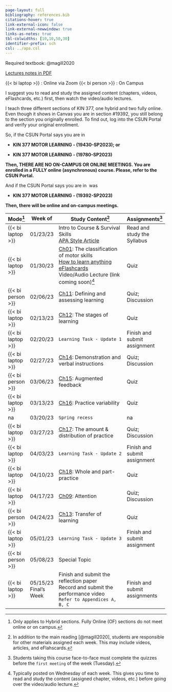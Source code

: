 ```yaml
---
page-layout: full
bibliography: references.bib
citations-hover: true
link-external-icon: false
link-external-newwindow: true
links-as-notes: true
tbl-colwidths: [10,10,50,30]
identifier-prefix: sch
csl: ../apa.csl
---
```


Required textbook: @magill2020

[Lectures notes in PDF](https://drive.google.com/drive/folders/1Gx8mK7HJAO8x-5gzIEwfKhBizZZ2bgvU?usp=share_link)

{{< bi laptop >}} : Online via Zoom {{< bi person >}} : On Campus

::: callout-important
I suggest you to read and study the assigned content (chapters, videos, eFlashcards, etc.) first, then watch the video/audio lectures.
:::

::: callout-warning
I teach three different sections of KIN 377, one hybrid and two fully online. Even though it shows in Canvas you are in section #19392, you still belong to the section you originally enrolled. To find out, log into the CSUN Portal and verify your original enrollment.

So, if the CSUN Portal says you are in 

-   **KIN 377 MOTOR LEARNING - (19430-SP2023); or**

-   **KIN 377 MOTOR LEARNING - (19780-SP2023)**

**Then, THERE ARE NO ON-CAMPUS OR ONLINE MEETINGS. You are enrolled in a FULLY online (asynchronous) course. Please, refer to the CSUN Portal.**

And if the CSUN Portal says you are in  was 

-   **KIN 377 MOTOR LEARNING - (19392-SP2023)**

**Then, there will be online and on-campus meetings.**
:::

+-------------------+--------------+----------------------------------------------------------------------------------------------------------------------------------------+-------------------------------+
| Mode[^1]          | Week of      | Study Content[^2]                                                                                                                      | Assignments[^3]               |
+===================+==============+========================================================================================================================================+===============================+
| {{< bi laptop >}} | 01/23/23     | Intro to Course & Survival Skills\                                                                                                     | Read and study the Syllabus   |
|                   |              | [APA Style Article](https://drfurtado.github.io/site/blog/posts/apa-citation-basics/)                                                  |                               |
+-------------------+--------------+----------------------------------------------------------------------------------------------------------------------------------------+-------------------------------+
| {{< bi laptop >}} | 01/30/23     | [Ch01](https://drive.google.com/drive/folders/1Gx8mK7HJAO8x-5gzIEwfKhBizZZ2bgvU?usp=share_link): The classification of motor skills\   | Quiz                          |
|                   |              | [How to learn anything](https://youtu.be/5MgBikgcWnY)\                                                                                 |                               |
|                   |              | [eFlashcards](https://quizlet.com/_zs84k?x=1jqt&i=dj5)\                                                                                |                               |
|                   |              | Video/Audio Lecture (link coming soon)[^4]                                                                                             |                               |
+-------------------+--------------+----------------------------------------------------------------------------------------------------------------------------------------+-------------------------------+
| {{< bi person >}} | 02/06/23     | [Ch11](https://drive.google.com/drive/folders/1Gx8mK7HJAO8x-5gzIEwfKhBizZZ2bgvU?usp=share_link): Defining and assessing learning       | Quiz; Discussion              |
+-------------------+--------------+----------------------------------------------------------------------------------------------------------------------------------------+-------------------------------+
| {{< bi laptop >}} | 02/13/23     | [Ch12](https://drive.google.com/drive/folders/1Gx8mK7HJAO8x-5gzIEwfKhBizZZ2bgvU?usp=share_link): The stages of learning                | Quiz                          |
+-------------------+--------------+----------------------------------------------------------------------------------------------------------------------------------------+-------------------------------+
| {{< bi laptop >}} | 02/20/23     | `Learning Task - Update 1`                                                                                                             | Finish and submit assignment  |
+-------------------+--------------+----------------------------------------------------------------------------------------------------------------------------------------+-------------------------------+
| {{< bi laptop >}} | 02/27/23     | [Ch14](https://drive.google.com/drive/folders/1Gx8mK7HJAO8x-5gzIEwfKhBizZZ2bgvU?usp=share_link): Demonstration and verbal instructions | Quiz; Discussion              |
+-------------------+--------------+----------------------------------------------------------------------------------------------------------------------------------------+-------------------------------+
| {{< bi person >}} | 03/06/23     | [Ch15](https://drive.google.com/drive/folders/1Gx8mK7HJAO8x-5gzIEwfKhBizZZ2bgvU?usp=share_link): Augmented feedback                    | Quiz                          |
+-------------------+--------------+----------------------------------------------------------------------------------------------------------------------------------------+-------------------------------+
| {{< bi laptop >}} | 03/13/23     | [Ch16](https://drive.google.com/drive/folders/1Gx8mK7HJAO8x-5gzIEwfKhBizZZ2bgvU?usp=share_link): Practice variability                  | Quiz                          |
+-------------------+--------------+----------------------------------------------------------------------------------------------------------------------------------------+-------------------------------+
| na                | 03/20/23     | `Spring recess`                                                                                                                        | na                            |
+-------------------+--------------+----------------------------------------------------------------------------------------------------------------------------------------+-------------------------------+
| {{< bi laptop >}} | 03/27/23     | [Ch17](https://drive.google.com/drive/folders/1Gx8mK7HJAO8x-5gzIEwfKhBizZZ2bgvU?usp=share_link): The amount & distribution of practice | Quiz; Discussion              |
+-------------------+--------------+----------------------------------------------------------------------------------------------------------------------------------------+-------------------------------+
| {{< bi laptop >}} | 04/03/23     | `Learning Task - Update 2`                                                                                                             | Finish and submit assignment  |
+-------------------+--------------+----------------------------------------------------------------------------------------------------------------------------------------+-------------------------------+
| {{< bi laptop >}} | 04/10/23     | [Ch18](https://drive.google.com/drive/folders/1Gx8mK7HJAO8x-5gzIEwfKhBizZZ2bgvU?usp=share_link): Whole and part-practice               | Quiz                          |
+-------------------+--------------+----------------------------------------------------------------------------------------------------------------------------------------+-------------------------------+
| {{< bi laptop >}} | 04/17/23     | [Ch09](https://drive.google.com/drive/folders/1Gx8mK7HJAO8x-5gzIEwfKhBizZZ2bgvU?usp=share_link): Attention                             | Quiz; Discussion              |
+-------------------+--------------+----------------------------------------------------------------------------------------------------------------------------------------+-------------------------------+
| {{< bi person >}} | 04/24/23     | [Ch13](https://drive.google.com/drive/folders/1Gx8mK7HJAO8x-5gzIEwfKhBizZZ2bgvU?usp=share_link): Transfer of learning                  | Quiz                          |
+-------------------+--------------+----------------------------------------------------------------------------------------------------------------------------------------+-------------------------------+
| {{< bi laptop >}} | 05/01/23     | `Learning Task - Update 3`                                                                                                             | Finish and submit assignment  |
+-------------------+--------------+----------------------------------------------------------------------------------------------------------------------------------------+-------------------------------+
| {{< bi person >}} | 05/08/23     | Special Topic                                                                                                                          |                               |
+-------------------+--------------+----------------------------------------------------------------------------------------------------------------------------------------+-------------------------------+
| {{< bi laptop >}} | 05/15/23\    | Finish and submit the reflection paper\                                                                                                | Finish and submit assignments |
|                   | Final's Week | Record and submit the performance video\                                                                                               |                               |
|                   |              | `Refer to Appendices A, B, C`                                                                                                          |                               |
+-------------------+--------------+----------------------------------------------------------------------------------------------------------------------------------------+-------------------------------+

[^1]: Only applies to Hybrid sections. Fully Online (OF) sections do not meet online or on campus.

[^2]: In addition to the main reading [@magill2020], students are responsible for other materials assigned each week. This may include videos, articles, and eFlahscards.

[^3]: Students taking this course face-to-face must complete the quizzes before the `first meeting` of the week (Tuesday).

[^4]: Typically posted on Wednesday of each week. This gives you time to read and study the content (assigned chapter, videos, etc.) before going over the video/audio lecture.
